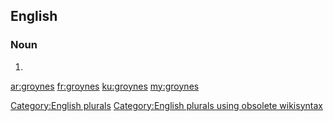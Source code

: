 ==English==

===Noun===
{{head|en}}

# {{plural of|groyne}}

[[Category:English plurals]][[Category:English plurals using obsolete wikisyntax]]

[[ar:groynes]]
[[fr:groynes]]
[[ku:groynes]]
[[my:groynes]]
